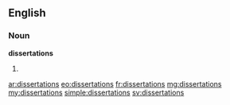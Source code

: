 ==English==

===Noun===
'''dissertations'''

# {{plural of|dissertation}}

[[ar:dissertations]]
[[eo:dissertations]]
[[fr:dissertations]]
[[mg:dissertations]]
[[my:dissertations]]
[[simple:dissertations]]
[[sv:dissertations]]